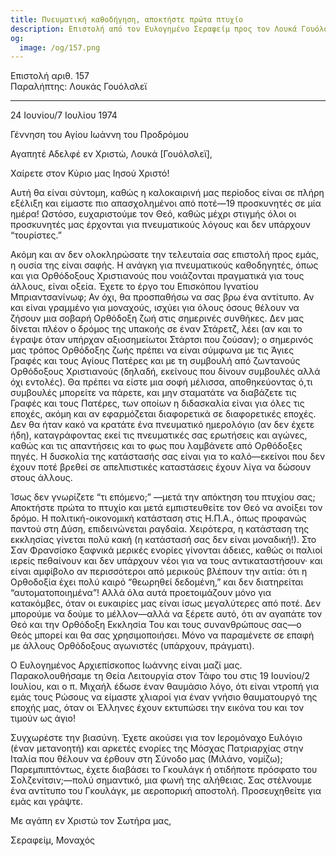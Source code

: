 ```yaml
---
title: Πνευματική καθοδήγηση, αποκτήστε πρώτα πτυχίο
description: Επιστολή από τον Ευλογημένο Σεραφείμ προς τον Λουκά Γουόλσλεϊ.
og:
  image: /og/157.png
---
```


<div style={{textAlign:'right', fontFamily:'monospace'}}>Επιστολή αριθ. 157</div>
<div style={{textAlign:'left', fontFamily:'monospace'}}>Παραλήπτης: Λουκάς Γουόλσλεϊ</div>

---

24 Ιουνίου/7 Ιουλίου 1974

Γέννηση του Αγίου Ιωάννη του Προδρόμου

Αγαπητέ Αδελφέ εν Χριστώ, Λουκά [Γουόλσλεϊ],

Χαίρετε στον Κύριο μας Ιησού Χριστό!

Αυτή θα είναι σύντομη, καθώς η καλοκαιρινή μας περίοδος είναι σε πλήρη εξέλιξη και είμαστε πιο απασχολημένοι από ποτέ—19 προσκυνητές σε μία ημέρα! Ωστόσο, ευχαριστούμε τον Θεό, καθώς μέχρι στιγμής όλοι οι προσκυνητές μας έρχονται για πνευματικούς λόγους και δεν υπάρχουν “τουρίστες.”

Ακόμη και αν δεν ολοκληρώσατε την τελευταία σας επιστολή προς εμάς, η ουσία της είναι σαφής. Η ανάγκη για πνευματικούς καθοδηγητές, όπως και για Ορθόδοξους Χριστιανούς που νοιάζονται πραγματικά για τους άλλους, είναι οξεία. Έχετε το έργο του Επισκόπου Ιγνατίου Μπριαντσανίνωφ; Αν όχι, θα προσπαθήσω να σας βρω ένα αντίτυπο. Αν και είναι γραμμένο για μοναχούς, ισχύει για όλους όσους θέλουν να ζήσουν μια σοβαρή Ορθόδοξη ζωή στις σημερινές συνθήκες. Δεν μας δίνεται πλέον ο δρόμος της υπακοής σε έναν Στάρετζ, λέει (αν και το έγραψε όταν υπήρχαν αξιοσημείωτοι Στάρτσι που ζούσαν); ο σημερινός μας τρόπος Ορθόδοξης ζωής πρέπει να είναι σύμφωνα με τις Άγιες Γραφές και τους Αγίους Πατέρες και με τη συμβουλή από ζωντανούς Ορθόδοξους Χριστιανούς (δηλαδή, εκείνους που δίνουν συμβουλές αλλά όχι εντολές). Θα πρέπει να είστε μια σοφή μέλισσα, αποθηκεύοντας ό,τι συμβουλές μπορείτε να πάρετε, και μην σταματάτε να διαβάζετε τις Γραφές και τους Πατέρες, των οποίων η διδασκαλία είναι για όλες τις εποχές, ακόμη και αν εφαρμόζεται διαφορετικά σε διαφορετικές εποχές. Δεν θα ήταν κακό να κρατάτε ένα πνευματικό ημερολόγιο (αν δεν έχετε ήδη), καταγράφοντας εκεί τις πνευματικές σας ερωτήσεις και αγώνες, καθώς και τις απαντήσεις και το φως που λαμβάνετε από Ορθόδοξες πηγές. Η δυσκολία της κατάστασής σας είναι για το καλό—εκείνοι που δεν έχουν ποτέ βρεθεί σε απελπιστικές καταστάσεις έχουν λίγα να δώσουν στους άλλους.

Ίσως δεν γνωρίζετε “τι επόμενο;” —μετά την απόκτηση του πτυχίου σας; Αποκτήστε πρώτα το πτυχίο και μετά εμπιστευθείτε τον Θεό να ανοίξει τον δρόμο. Η πολιτική-οικονομική κατάσταση στις Η.Π.Α., όπως προφανώς παντού στη Δύση, επιδεινώνεται ραγδαία. Χειρότερα, η κατάσταση της εκκλησίας γίνεται πολύ κακή (η κατάστασή σας δεν είναι μοναδική!). Στο Σαν Φρανσίσκο ξαφνικά μερικές ενορίες γίνονται άδειες, καθώς οι παλιοί ιερείς πεθαίνουν και δεν υπάρχουν νέοι για να τους αντικαταστήσουν· και είναι αμφίβολο αν περισσότεροι από μερικούς βλέπουν την αιτία: ότι η Ορθοδοξία έχει πολύ καιρό “θεωρηθεί δεδομένη,” και δεν διατηρείται “αυτοματοποιημένα”! Αλλά όλα αυτά προετοιμάζουν μόνο για κατακόμβες, όταν οι ευκαιρίες μας είναι ίσως μεγαλύτερες από ποτέ. Δεν μπορούμε να δούμε το μέλλον—αλλά να ξέρετε αυτό, ότι αν αγαπάτε τον Θεό και την Ορθόδοξη Εκκλησία Του και τους συνανθρώπους σας—ο Θεός μπορεί και θα σας χρησιμοποιήσει. Μόνο να παραμένετε σε επαφή με άλλους Ορθόδοξους αγωνιστές (υπάρχουν, πράγματι).

Ο Ευλογημένος Αρχιεπίσκοπος Ιωάννης είναι μαζί μας. Παρακολουθήσαμε τη Θεία Λειτουργία στον Τάφο του στις 19 Ιουνίου/2 Ιουλίου, και ο π. Μιχαήλ έδωσε έναν θαυμάσιο λόγο, ότι είναι ντροπή για εμάς τους Ρώσους να είμαστε χλιαροί για έναν γνήσιο θαυματουργό της εποχής μας, όταν οι Έλληνες έχουν εκτυπώσει την εικόνα του και τον τιμούν ως άγιο!

Συγχωρέστε την βιασύνη. Έχετε ακούσει για τον Ιερομόναχο Ευλόγιο (έναν μετανοητή) και αρκετές ενορίες της Μόσχας Πατριαρχίας στην Ιταλία που θέλουν να έρθουν στη Σύνοδο μας (Μιλάνο, νομίζω); Παρεμπιπτόντως, έχετε διαβάσει το Γκουλάγκ ή οτιδήποτε πρόσφατο του Σολζενίτσιν;—πολύ σημαντικό, μια φωνή της αλήθειας. Σας στέλνουμε ένα αντίτυπο του Γκουλάγκ, με αεροπορική αποστολή. Προσευχηθείτε για εμάς και γράψτε.

Με αγάπη εν Χριστώ τον Σωτήρα μας,

Σεραφείμ, Μοναχός
